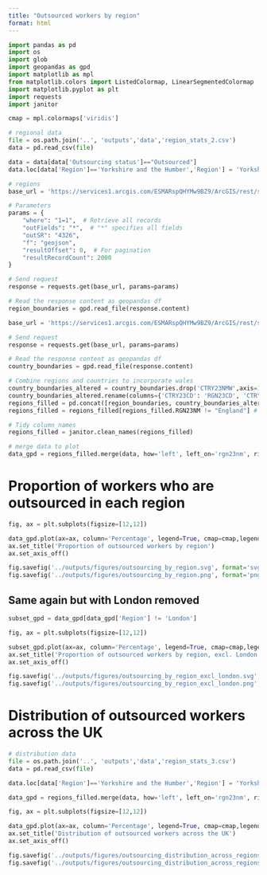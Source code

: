 ```yaml
---
title: "Outsourced workers by region"
format: html
---
```


```python
import pandas as pd
import os
import glob
import geopandas as gpd
import matplotlib as mpl 
from matplotlib.colors import ListedColormap, LinearSegmentedColormap
import matplotlib.pyplot as plt
import requests
import janitor
```

```python
cmap = mpl.colormaps['viridis']
```

```python
# regional data
file = os.path.join('..', 'outputs','data','region_stats_2.csv')
data = pd.read_csv(file)

data = data[data['Outsourcing status']=="Outsourced"]
data.loc[data['Region']=='Yorkshire and the Humber','Region'] = 'Yorkshire and The Humber'

```


```python
# regions
base_url = 'https://services1.arcgis.com/ESMARspQHYMw9BZ9/ArcGIS/rest/services/Regions_December_2023_Boundaries_EN_BGC/FeatureServer/0/query'

# Parameters
params = {
    "where": "1=1",  # Retrieve all records
    "outFields": "*",  # "*" specifies all fields
    "outSR": "4326",
    "f": "geojson",
    "resultOffset": 0,  # For pagination
    "resultRecordCount": 2000
}

# Send request
response = requests.get(base_url, params=params)

# Read the response content as geopandas df
region_boundaries = gpd.read_file(response.content)

base_url = 'https://services1.arcgis.com/ESMARspQHYMw9BZ9/ArcGIS/rest/services/Countries_December_2023_Boundaries_UK_BGC/FeatureServer/0/query'

# Send request
response = requests.get(base_url, params=params)

# Read the response content as geopandas df
country_boundaries = gpd.read_file(response.content)

# Combine regions and countries to incorporate wales
country_boundaries_altered = country_boundaries.drop('CTRY23NMW',axis=1) # drop welsh name column
country_boundaries_altered.rename(columns={'CTRY23CD': 'RGN23CD', 'CTRY23NM': 'RGN23NM'}, inplace=True) # rename columns to make consistent
regions_filled = pd.concat([region_boundaries, country_boundaries_altered]) # combine the two dfs
regions_filled = regions_filled[regions_filled.RGN23NM != "England"] # drop England so that we don't double plot it

# Tidy column names
regions_filled = janitor.clean_names(regions_filled)
```

```python
# merge data to plot
data_gpd = regions_filled.merge(data, how='left', left_on='rgn23nm', right_on='Region')
```

# Proportion of workers who are outsourced in each region

```python
fig, ax = plt.subplots(figsize=[12,12])

data_gpd.plot(ax=ax, column='Percentage', legend=True, cmap=cmap,legend_kwds={'label': "Percentage of region's entire workforce"})
ax.set_title('Proportion of outsourced workers by region')
ax.set_axis_off()

fig.savefig('../outputs/figures/outsourcing_by_region.svg', format='svg')
fig.savefig('../outputs/figures/outsourcing_by_region.png', format='png')
```

## Same again but with London removed

```python
subset_gpd = data_gpd[data_gpd['Region'] != 'London']

fig, ax = plt.subplots(figsize=[12,12])

subset_gpd.plot(ax=ax, column='Percentage', legend=True, cmap=cmap,legend_kwds={'label': "Percentage of region's entire workforce"})
ax.set_title('Proportion of outsourced workers by region, excl. London')
ax.set_axis_off()

fig.savefig('../outputs/figures/outsourcing_by_region_excl_london.svg', format='svg')
fig.savefig('../outputs/figures/outsourcing_by_region_excl_london.png', format='png')
```

# Distribution of outsourced workers across the UK

```python
# distribution data
file = os.path.join('..', 'outputs','data','region_stats_3.csv')
data = pd.read_csv(file)

data.loc[data['Region']=='Yorkshire and the Humber','Region'] = 'Yorkshire and The Humber'

data_gpd = regions_filled.merge(data, how='left', left_on='rgn23nm', right_on='Region')
```


```python
fig, ax = plt.subplots(figsize=[12,12])

data_gpd.plot(ax=ax, column='Percentage', legend=True, cmap=cmap,legend_kwds={'label': "Percentage of UK outsourced workers"})
ax.set_title('Distribution of outsourced workers across the UK')
ax.set_axis_off()

fig.savefig('../outputs/figures/outsourcing_distribution_across_regions.svg', format='svg')
fig.savefig('../outputs/figures/outsourcing_distribution_across_regions.png', format='png')
```